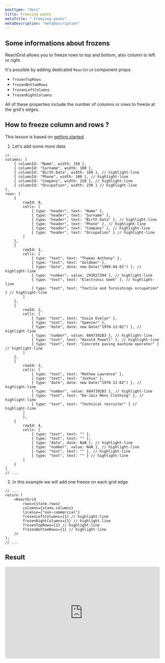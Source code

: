 ```yaml
---
posttype: "docs"
title: Freezing panes
metaTitle: " Freezing panes"
metaDescription: "metaDescription"
---
```


## Some informations about frozens

ReactGrid allows you to freeze rows to top and bottom, also column to left or right.

It's possible by adding dedicated `ReactGrid` component props:
- `frozenTopRows`
- `frozenBottomRows`
- `frozenLeftColumns`
- `frozenRightColumns`

All of these properties include the number of columns or rows to freeze at the grid's edges.


## How to freeze column and rows ?

This lesson is based on [getting started](link).

1. Let's add some more data 

```tsx
// ...
columns: [
	{ columnId: "Name", width: 150 },
	{ columnId: "Surname", width: 100 },
	{ columnId: "Birth Data", width: 100 }, // highlight-line
	{ columnId: "Phone", width: 100 }, // highlight-line
	{ columnId: "Company", width: 150 }, // highlight-line
	{ columnId: "Occupation", width: 230 } // highlight-line
],
rows: [
	{
		rowId: 0,
		cells: [
			{ type: "header", text: "Name" },
			{ type: "header", text: "Surname" },
			{ type: "header", text: "Birth Data" }, // highlight-line
			{ type: "header", text: "Phone" }, // highlight-line
			{ type: "header", text: "Company" }, // highlight-line
			{ type: "header", text: "Occupation" } // highlight-line
		]
	},
	{
		rowId: 1,
		cells: [
			{ type: "text", text: "Thomas Anthony" },
			{ type: "text", text: "Goldman" },
			{ type: "date", date: new Date("1989-04-01") }, // highlight-line
			{ type: "number", value: 293827394 }, // highlight-line
			{ type: "text", text: "Electronic Geek" }, // highlight-line
			{ type: "text", text: "Textile and furnishings occupation" } // highlight-line
		]
	},
	{
		rowId: 2,
		cells: [
			{ type: "text", text: "Susie Evelyn" },
			{ type: "text", text: "Spencer" },
			{ type: "date", date: new Date("1970-12-02") }, // highlight-line
			{ type: "number", value: 684739283 }, // highlight-line
			{ type: "text", text: "Harold Powell" }, // highlight-line
			{ type: "text", text: "Concrete paving machine operator" } // highlight-line
		]
	},
	{
		rowId: 3,
		cells: [
			{ type: "text", text: "Mathew Lawrence" },
			{ type: "text", text: "Joshua" },
			{ type: "date", date: new Date("1970-12-02") }, // highlight-line
			{ type: "number", value: 684739283 }, // highlight-line
			{ type: "text", text: "De-Jaiz Mens Clothing" }, // highlight-line
			{ type: "text", text: "Technical recruiter" } // highlight-line
		]
		},
	{
		rowId: 4,
		cells: [
			{ type: "text", text: "" },
			{ type: "text", text: "" },
			{ type: "date", date: NaN }, // highlight-line
			{ type: "number", value: NaN }, // highlight-line
			{ type: "text", text: "" }, // highlight-line
			{ type: "text", text: "" } // highlight-line
		]
	}
]
// ...
```

2. In this example we will add one freeze on each grid edge

```tsx
// ...
return (
	<ReactGrid
		rows={state.rows}
		columns={state.columns}
		license={"non-commercial"}
		frozenLeftColumns={1} // highlight-line
		frozenRightColumns={1} // highlight-line
		frozenTopRows={1} // highlight-line
		frozenBottomRows={1} // highlight-line
	/>
);
// ...
```

## Result

<iframe
	src="https://codesandbox.io/embed/reactgrid-getting-started-oikll?fontsize=14&hidenavigation=1&theme=dark"
	style="width:100%; height:300px; border:0; border-radius: 4px; overflow:hidden;"
	title="reactgrid-freezing-panes"
	allow="geolocation; microphone; camera; midi; vr; accelerometer; gyroscope; payment; ambient-light-sensor; encrypted-media; usb"
	sandbox="allow-modals allow-forms allow-popups allow-scripts allow-same-origin"
></iframe>